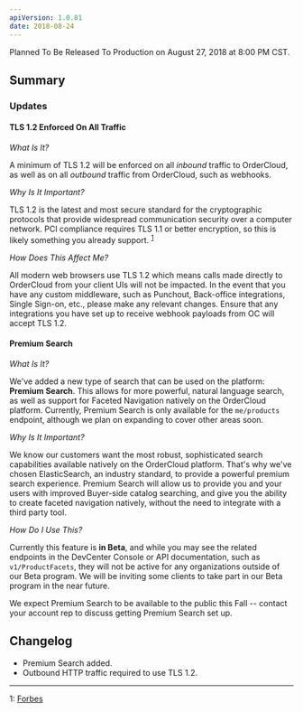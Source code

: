 ```yaml
---
apiVersion: 1.0.81
date: 2018-08-24
---
```


Planned To Be Released To Production on August 27, 2018 at 8:00 PM CST.

## Summary

### Updates

#### TLS 1.2 Enforced On All Traffic

_What Is It?_

A minimum of TLS 1.2 will be enforced on all _inbound_ traffic to OrderCloud, as well as on all _outbound_ traffic from OrderCloud, such as webhooks.

_Why Is It Important?_

TLS 1.2 is the latest and most secure standard for the cryptographic protocols that provide widespread communication security over a computer network. PCI compliance requires TLS 1.1 or better encryption, so this is likely something you already support. <sup>[1](#footnote1)</sup>

_How Does This Affect Me?_

All modern web browsers use TLS 1.2 which means calls made directly to OrderCloud from your client UIs will not be impacted. In the event that you have any custom middleware, such as Punchout, Back-office integrations, Single Sign-on, etc., please make any relevant changes. Ensure that any integrations you have set up to receive webhook payloads from OC will accept TLS 1.2.

#### Premium Search

_What Is It?_

We've added a new type of search that can be used on the platform: **Premium Search**. This allows for more powerful, natural language search, as well as support for Faceted Navigation natively on the OrderCloud platform. Currently, Premium Search is only available for the `me/products` endpoint, although we plan on expanding to cover other areas soon.

_Why Is It Important?_

We know our customers want the most robust, sophisticated search capabilities available natively on the OrderCloud platform. That's why we've chosen ElasticSearch, an industry standard, to provide a powerful premium search experience.
Premium Search will allow us to provide you and your users with improved Buyer-side catalog searching, and give you the ability to create faceted navigation natively, without the need to integrate with a third party tool.

_How Do I Use This?_

Currently this feature is **in Beta**, and while you may see the related endpoints in the DevCenter Console or API documentation, such as `v1/ProductFacets`, they will not be active for any organizations outside of our Beta program. We will be inviting some clients to take part in our Beta program in the near future.

We expect Premium Search to be available to the public this Fall -- contact your account rep to discuss getting Premium Search set up.

## Changelog

- Premium Search added.
- Outbound HTTP traffic required to use TLS 1.2.

---

<a name="footnote1">1</a>: [Forbes](https://www.forbes.com/sites/thesba/2018/05/30/changes-to-pci-compliance-are-coming-june-30-is-your-ecommerce-business-ready/#374005547408)
